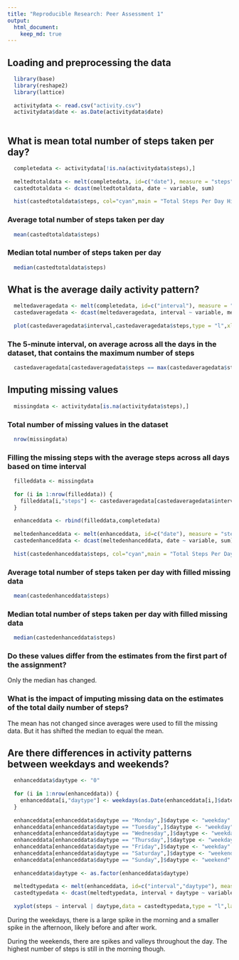 ```yaml
---
title: "Reproducible Research: Peer Assessment 1"
output: 
  html_document: 
    keep_md: true
---
```


## Loading and preprocessing the data

```r
  library(base)
  library(reshape2)
  library(lattice)
  
  activitydata <- read.csv("activity.csv")
  activitydata$date <- as.Date(activitydata$date)
  
```
## What is mean total number of steps taken per day?
```r
  completedata <- activitydata[!is.na(activitydata$steps),]
  
  meltedtotaldata <- melt(completedata, id=c("date"), measure = "steps")
  castedtotaldata <- dcast(meltedtotaldata, date ~ variable, sum)
  
  hist(castedtotaldata$steps, col="cyan",main = "Total Steps Per Day Histogram",xlab = "Total Steps Per Day")
```

### Average total number of steps taken per day
```r
  mean(castedtotaldata$steps)
```

### Median total number of steps taken per day
```r
  median(castedtotaldata$steps)
```

## What is the average daily activity pattern?
```r
  meltedaveragedata <- melt(completedata, id=c("interval"), measure = "steps")
  castedaveragedata <- dcast(meltedaveragedata, interval ~ variable, mean)
  
  plot(castedaveragedata$interval,castedaveragedata$steps,type = "l",xlab = "Time Interval", ylab = "Average Steps Across All Days",main = "Average Steps Across All Days Per Time Interval")
```

### The 5-minute interval, on average across all the days in the dataset, that contains the maximum number of steps
```r
  castedaveragedata[castedaveragedata$steps == max(castedaveragedata$steps),]$interval
```

## Imputing missing values
```r
  missingdata <- activitydata[is.na(activitydata$steps),]
```

### Total number of missing values in the dataset
```r
  nrow(missingdata)
```

### Filling the missing steps with the average steps across all days based on time interval
```r
  filleddata <- missingdata
  
  for (i in 1:nrow(filleddata)) {
    filleddata[i,"steps"] <- castedaveragedata[castedaveragedata$interval == filleddata[i,"interval"],]$steps
  }
  
  enhanceddata <- rbind(filleddata,completedata)
  
  meltedenhanceddata <- melt(enhanceddata, id=c("date"), measure = "steps")
  castedenhanceddata <- dcast(meltedenhanceddata, date ~ variable, sum)
  
  hist(castedenhanceddata$steps, col="cyan",main = "Total Steps Per Day Histogram",xlab = "Total Steps Per Day")
```

### Average total number of steps taken per day with filled missing data
```r
  mean(castedenhanceddata$steps)
```

### Median total number of steps taken per day with filled missing data
```r
  median(castedenhanceddata$steps)
```

### Do these values differ from the estimates from the first part of the assignment? 

Only the median has changed.

### What is the impact of imputing missing data on the estimates of the total daily number of steps?

The mean has not changed since averages were used to fill the missing data. But it has shifted the median to equal the mean.

## Are there differences in activity patterns between weekdays and weekends?
```r
  enhanceddata$daytype <- "0"
  
  for (i in 1:nrow(enhanceddata)) {
    enhanceddata[i,"daytype"] <- weekdays(as.Date(enhanceddata[i,]$date))
  }
  
  enhanceddata[enhanceddata$daytype == "Monday",]$daytype <- "weekday"
  enhanceddata[enhanceddata$daytype == "Tuesday",]$daytype <- "weekday"
  enhanceddata[enhanceddata$daytype == "Wednesday",]$daytype <- "weekday"
  enhanceddata[enhanceddata$daytype == "Thursday",]$daytype <- "weekday"
  enhanceddata[enhanceddata$daytype == "Friday",]$daytype <- "weekday"
  enhanceddata[enhanceddata$daytype == "Saturday",]$daytype <- "weekend"
  enhanceddata[enhanceddata$daytype == "Sunday",]$daytype <- "weekend"
  
  enhanceddata$daytype <- as.factor(enhanceddata$daytype)
  
  meltedtypedata <- melt(enhanceddata, id=c("interval","daytype"), measure = "steps")
  castedtypedata <- dcast(meltedtypedata, interval + daytype ~ variable, mean)
  
  xyplot(steps ~ interval | daytype,data = castedtypedata,type = "l",layout = c(1,2))
```

During the weekdays, there is a large spike in the morning and a smaller spike in the afternoon, likely before and after work.

During the weekends, there are spikes and valleys throughout the day. The highest number of steps is still in the morning though.
